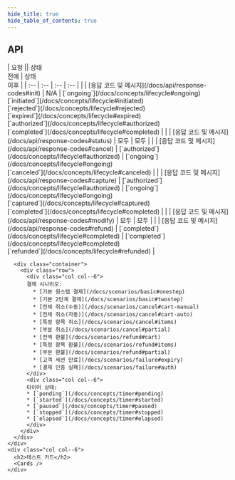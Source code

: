 ```yaml
---
hide_title: true
hide_table_of_contents: true
---
```



<div class="container">
  <div class="row">
    <div class="col col--6">
      <h2>API</h2>
      | 요청 || 상태<br />전에 | 상태<br />이후 |
      | :-- | :-- | :-- | :-- |
      | <InitLink /> | [응답 코드 및 메시지](/docs/api/response-codes#init) | N/A | [`ongoing`](/docs/concepts/lifecycle#ongoing)<br />[`initiated`](/docs/concepts/lifecycle#initiated)<br />[`rejected`](/docs/concepts/lifecycle#rejected)<br />[`expired`](/docs/concepts/lifecycle#expired)<br />[`authorized`](/docs/concepts/lifecycle#authorized)<br />[`completed`](/docs/concepts/lifecycle#completed) |
      | <StatusLink /> | [응답 코드 및 메시지](/docs/api/response-codes#status) | 모두 | 모두 |
      | <CancelLink /> | [응답 코드 및 메시지](/docs/api/response-codes#cancel) | [`authorized`](/docs/concepts/lifecycle#authorized) | [`ongoing`](/docs/concepts/lifecycle#ongoing)<br />[`canceled`](/docs/concepts/lifecycle#canceled) |
      | <CaptureLink /> | [응답 코드 및 메시지](/docs/api/response-codes#capture) | [`authorized`](/docs/concepts/lifecycle#authorized) | [`ongoing`](/docs/concepts/lifecycle#ongoing)<br />[`captured`](/docs/concepts/lifecycle#captured)<br />[`completed`](/docs/concepts/lifecycle#completed) |
      | <ModifyLink /> | [응답 코드 및 메시지](/docs/api/response-codes#modify) | 모두 | 모두 |
      | <RefundLink /> | [응답 코드 및 메시지](/docs/api/response-codes#refund) | [`completed`](/docs/concepts/lifecycle#completed) | [`completed`](/docs/concepts/lifecycle#completed)<br />[`refunded`](/docs/concepts/lifecycle#refunded) |

      <div class="container">
        <div class="row">
          <div class="col col--6">
          결제 시나리오:
            * [기본 원스텝 결제](/docs/scenarios/basic#onestep)
            * [기본 2단계 결제](/docs/scenarios/basic#twostep)
            * [전체 취소(수동)](/docs/scenarios/cancel#cart-manual)
            * [전체 취소(자동)](/docs/scenarios/cancel#cart-auto)
            * [특정 항목 취소](/docs/scenarios/cancel#items)
            * [부분 취소](/docs/scenarios/cancel#partial)
            * [전액 환불](/docs/scenarios/refund#cart)
            * [특정 항목 환불](/docs/scenarios/refund#items)
            * [부분 환불](/docs/scenarios/refund#partial)
            * [고객 세션 만료](/docs/scenarios/failure#expiry)
            * [결제 인증 실패](/docs/scenarios/failure#auth)
          </div>
          <div class="col col--6">
          타이머 상태:
          * [`pending`](/docs/concepts/timer#pending)
          * [`started`](/docs/concepts/timer#started)
          * [`paused`](/docs/concepts/timer#paused)
          * [`stopped`](/docs/concepts/timer#stopped)
          * [`elapsed`](/docs/concepts/timer#elapsed)
          </div>
        </div>
      </div>
    </div>
    <div class="col col--6">
      <h2>테스트 카드</h2>
      <Cards />
    </div>
  </div>
</div>